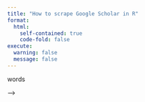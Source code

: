 ```yaml
---
title: "How to scrape Google Scholar in R"
format: 
  html:
    self-contained: true
    code-fold: false
execute:
  warning: false
  message: false
---
```


words

<!-- # Intro -->
<!-- This is a guide on how to scrape Google Scholar using SerpApi. This guide will show how to first obtain a free API key that will allow you to obtain the author publications and information from Google Scholar. We'll also go over how to securely store the API key in a `.env` file and how to access the key from the `.env` file. -->

<!-- <hr> -->

<!-- # Prerequisites -->
<!-- Navigate to the [SerpApi](https://serpapi.com/users/sign_up) website and register for a free account. You can sign in using your email or GitHub. After you register and confirm your email address, you will receive a secret key located towards the bottom of the screen. -->

<!-- <!-- # add the image here --> -->
<!-- ![SerpApi key](serpapi-key.png) -->

<!-- Create a `.env` file in your project repo. You'll want to immediately add that to your `.gitignore` file before you even commit the `.env` file to your repo. You do not want to make the mistake of scripting your secret key into your files or forget to do it later. In the `.env` file, add the following line: -->

<!-- ```{text} -->
<!-- # my google scholar api key -->
<!-- GOOGLE_KEY=<your_secret_key_provided_when_you_registered> -->

<!-- ``` -->

<!-- ::: { .callout-note } -->
<!-- End your `.env` file with a newline. This will save you a minor warning later on. -->
<!-- ::: -->

<!-- Now you should save the file and commit it to your project repo. -->

<!-- <hr> -->

<!-- # Installing the necessary packages -->

<!-- The following packages are necessary to run the code in this guide: -->

<!-- ```{r} -->
<!-- #| echo: false -->
<!-- # load the packages -->
<!-- library(tidyverse) -->
<!-- library(httr2) -->
<!-- ``` -->


<!-- ```{r} -->
<!-- #| eval: false -->
<!-- # this will install the necessary packages if you don't already have them -->
<!-- if (!require("dotenv")) install.packages("dotenv") -->

<!-- # load the packages -->
<!-- library(tidyverse) -->
<!-- library(httr2) -->
<!-- ``` -->

<!-- Time to load the secret key you just created and added to the `.env` file. The `dotenv` package will allow you to load the secret key from the `.env` file. -->

<!-- ```{r} -->
<!-- # this will load your free secret key to access the Serpapi API -->
<!-- dotenv::load_dot_env() -->
<!-- ``` -->

<!-- <hr> -->

<!-- # Scraping Google Scholar -->

<!-- The base URL needed to begin Google Scholar searches comes from the same site that we used to get our access key: [https://serpapi.com/google-scholar-api](https://serpapi.com/google-scholar-api). You will notice that they provide you with guides for accessing Google Scholar information on authors, cites, organic results, and profiles. Unfortunately, none of those guides include how to obtain your desired information using R. -->

<!-- ```{r} -->
<!-- # save the URL for easier scripting -->
<!-- url <- "https://serpapi.com/search.json?engine=google_scholar" -->
<!-- ``` -->

<!-- <br> -->

<!-- ## Get the author's unique ID -->

<!-- The first step that we're going to do is obtain an author's unique ID. This will allow us to be certain of the other results we are planning to obtain. You may search for an author and find out that there are multiple authors with the same name. Google Scholar provides each registered author with a unique ID, so we'll grab and store that. -->

<!-- The `httr2` package's `request` function will allow us to make a request to the Serpapi API. We'll use the `req_url_query` function to add the necessary parameters to the URL. We need to use the `google_scholar_profiles` search engine and enter my name into the `mauthors` field. The last argument is the secret key that we stored in the `.env` file. The `req_perform()` function will execute the request and store the response in the `id_response` object. -->

<!-- ```{r} -->
<!-- id_response <- request(url) |> -->
<!--   req_url_query( -->
<!--     engine = "google_scholar_profiles", -->
<!--     mauthors = "Kyle Grealis", -->
<!--     # this will call on your secret key from the .env file -->
<!--     key = Sys.getenv("GOOGLE_KEY") -->
<!--   ) |> -->
<!--   req_perform() -->
<!-- ``` -->

<!-- If we take a few peeks at what is returned in the `response` object, we can see that the `id_response` object is a list of lists. The `resp_body_json` function will allow us to convert the response to a list of lists. The `glimpse` function will allow us to see the structure of the list of lists. -->

<!-- ```{r} -->
<!-- id_response |> -->
<!--   resp_body_json() |> -->
<!--   glimpse() -->
<!-- ``` -->

<!-- But really-- what is that mess? Well, it's all of the information that is returned from the call to the API. We see that my name is listed in the `..$ mauthors: chr "Kyle Grealis"` line and again in `..$ name       : chr "Kyle Grealis"`. Looking down a few more lines and we'll see exactly what we're looking for: the `author_id`. I can confirm that this is my profile because we also notice that my `affiliation` is listed as "University of Miami". However, I'm sure you can see that if you find yourself, as mentioned above, searching for an author with a common name and are not familiar with their affiliations, you may have to do some more digging to find the correct author. -->

<!-- We can move on and use the `pluck` function to grab the `author_id` from the list and save it into an object of the same name. Later, I'm going to use this same technique to scrape information for the other members of my research team as I construct and update our team website. -->

<!-- ```{r} -->
<!-- author_id <- id_response |> -->
<!--   resp_body_json() |> -->
<!--   pluck("profiles", 1, "author_id") -->

<!-- author_id -->
<!-- ``` -->

<!-- And, see... it's a match to the `author_id` that we saw in the `glimpse` output. Now that we have the `author_id`, we can use it in the second part to obtain the author's publications and information. -->

<!-- <br> -->

<!-- ## Get the author's list of publications -->

<!-- We're now going to repeat a little of what we did above, but this time we'll be using the `google_scholar_author` search engine and the `author_id` that we just obtained. -->

<!-- ```{r} -->
<!-- author_response <- request(url) |> -->
<!--   req_url_query( -->
<!--     engine = "google_scholar_author", -->
<!--     author_id = author_id, -->
<!--     # this will call on your secret key from the .env file -->
<!--     key = Sys.getenv("GOOGLE_KEY") -->
<!--   ) |> -->
<!--   req_perform() -->
<!-- ``` -->

<!-- Again, we'll have a look at what the API call returns to us (but I've hidden the output because it's a lot of information). We'll use the `resp_body_json` function to convert the response to a list of lists and the `glimpse` function to see the structure of the list of lists. -->

<!-- ```{r} -->
<!-- author_response |> -->
<!--   resp_body_json() |> -->
<!--   glimpse() -->
<!-- ``` -->

<!-- Now we have a lot of useful information. This already shows that I have contributed on `r length(author_response |> resp_body_json() |> pluck("articles"))` articles. Let's again use `pluck` to grab the title of the second article in the list. -->

<!-- ```{r} -->
<!-- author_response |> -->
<!--   resp_body_json() |> -->
<!--   pluck("articles", 2, "title") -->
<!-- ``` -->

<!-- What if I wanted to calculate the number of articles? Just use the `length` function to return the length of the list: -->

<!-- ```{r} -->
<!-- author_response |>  -->
<!--   resp_body_json() |>  -->
<!--   pluck("articles") |> -->
<!--   length() -->
<!-- ``` -->

<!-- But what about my total number of citations? Unfortunately, as of this writing (February 13, 2024), none of my works have been cited...yet! So, instead, let's see how many times my mentor, Dr. Ray Balise, has been cited. Let's pipe everything together... -->

<!-- ```{r} -->
<!-- his_id <- request(url) |> -->
<!--   req_url_query( -->
<!--     engine = "google_scholar_profiles", -->
<!--     mauthors = "Raymond Balise", -->
<!--     key = Sys.getenv("GOOGLE_KEY") -->
<!--   ) |> -->
<!--   req_perform() |> -->
<!--   resp_body_json() |> -->
<!--   pluck("profiles", 1, "author_id") -->

<!-- his_works <- request(url) |> -->
<!--   req_url_query( -->
<!--     engine = "google_scholar_author", -->
<!--     author_id = his_id, -->
<!--     key = Sys.getenv("GOOGLE_KEY") -->
<!--   ) |> -->
<!--   req_perform() |> -->
<!--   resp_body_json() -->
<!-- ``` -->

<!-- Dr. Balise's first listed article was cited `r his_works |> pluck("articles", 1, "cited_by", "value")` times! -->

<!-- ```{r} -->
<!-- his_works |> -->
<!--   pluck("articles", 1, "cited_by", "value") -->
<!-- ``` -->

<!-- And if we use the `map_dbl` function from the `purrr` package, we can calculate the total number of citations for all of his works. -->
<!-- ```{r} -->
<!-- library(purrr) -->

<!-- total_citations <- map_dbl( -->
<!--   his_works$articles, ~ .x$cited_by$value -->
<!-- ) |> -->
<!--   sum() -->
<!-- ``` -->

<!-- Dr. Balise has been cited `r total_citations` times! -->

<!-- <hr> -->

<!-- # Conclusion -->

<!-- We've learned how to create a secret key and access author information from Google Scholar. We've also learned how to use this key with some cool tools from the `httr2` package to access information about an author's publications and citations. We've also learned how to use the `purrr` package to calculate the total number of citations for an author's works. This is just the beginning of what you can do with the Serpapi API and the `httr2` package. I hope you've enjoyed this tutorial and that you'll be able to use this information to help you with your research and Shiny web design. Good luck! -->
